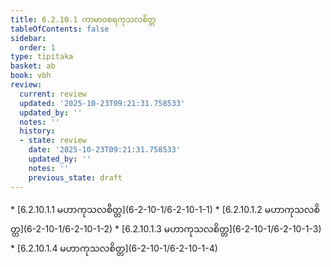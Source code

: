 ```yaml
---
title: 6.2.10.1 ကာမာဝစရကုသလစိတ္တ
tableOfContents: false
sidebar:
  order: 1
type: tipitaka
basket: ab
book: vbh
review:
  current: review
  updated: '2025-10-23T09:21:31.758533'
  updated_by: ''
  notes: ''
  history:
  - state: review
    date: '2025-10-23T09:21:31.758533'
    updated_by: ''
    notes: ''
    previous_state: draft
---
```



<ReviewStatus review={frontmatter.review} showDetails={true} />

<HypothesisAnnotation frontmatter={frontmatter} />

<DynamicBreadcrumb />



<TableOfContents book="vbh" section="6.2.10.1">
* [6.2.10.1.1 မဟာကုသလစိတ္တ](6-2-10-1/6-2-10-1-1)
* [6.2.10.1.2 မဟာကုသလစိတ္တ](6-2-10-1/6-2-10-1-2)
* [6.2.10.1.3 မဟာကုသလစိတ္တ](6-2-10-1/6-2-10-1-3)
* [6.2.10.1.4 မဟာကုသလစိတ္တ](6-2-10-1/6-2-10-1-4)
</TableOfContents>